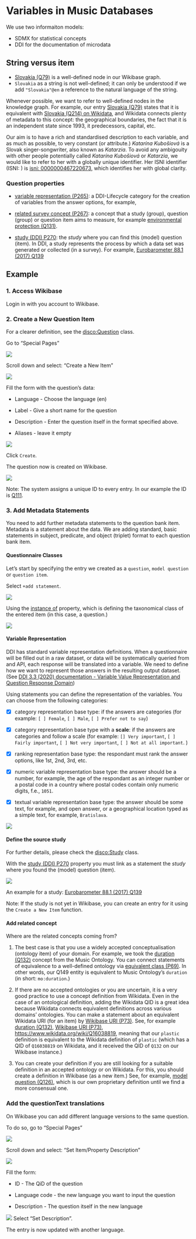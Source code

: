 # Variables in Music Databases {#sec-musicapi .appendix}

We use two informaiton models:

- SDMX for statistical concepts
- DDI for the documentation of microdata

## String versus item

- [Slovakia (Q79)](https://reprexbase.eu/demowiki/index.php?title=Item:Q79) is a well-defined node in our Wikibase graph.
- `Slovakia` as a string is not well-defined; it can only be understood if we add `"Slovakia"@en` a reference to the natural language of the string. 

Whenever possible, we want to refer to well-defined nodes in the knowledge graph.  For example, our entry [Slovakia (Q79)](https://reprexbase.eu/demowiki/index.php?title=Item:Q79) states that it is equivalent with [Slovakia (Q214) on Wikidata](https://www.wikidata.org/wiki/Q214), and Wikidata connects plenty of metadata to this concept: the geographical boundaries, the fact that it is an independent state since 1993, it predecessors, capital, etc.

Our aim is to have a rich and standardised description to each variable, and as much as possible, to very constant (or attribute.)  _Katarína Kubošiová_ is a Slovak singer-songwriter, also known as _Katarzia_. To avoid any ambigouity with other people potentially called _Katarína Kubošiová_ or _Katarzia_, we would like to refer to her with a globally unique identifier.  Her ISNI identifier (ISNI: ) is [isni: 0000000467220673](
https://isni.org/isni/0000000467220673), which identifies her with global clarity.





### Question properties

-   [variable representation (P265)](https://reprexbase.eu/demowiki/index.php?title=Property:P265): a DDI-Lifecycle category for the creation of variables from the answer options, for example,

-   [related survey concept (P267)](https://reprexbase.eu/demowiki/index.php?title=Property:P267): a concept that a study (group), question (group) or question item aims to measure, for example [environmental protection (Q131)](https://reprexbase.eu/demowiki/index.php?title=Item:Q131).

-   [study (DDI) P270](https://reprexbase.eu/demowiki/index.php?title=Property:P270): the *study* where you can find this (model) question (item). In DDI, a study represents the process by which a data set was generated or collected (in a survey). For example, [Eurobarometer 88.1 (2017) Q139](https://reprexbase.eu/demowiki/index.php?title=Item:Q139)

## Example

### 1. Access Wikibase

Login in with you account to Wikibase.

### 2. Create a New Question Item

::: note 
For a clearer definition, see  the [disco:Question](https://rdf-vocabulary.ddialliance.org/discovery.html#question) class.

:::

Go to "Special Pages"

![](png/question_to_wikibase/wikidata_specialPages_2x1.png){fig-align="center"}

Scroll down and select: "Create a New Item"

![](png/question_to_wikibase/wikibase_addNewItem_2x1.png){fig-align="center"}

Fill the form with the question's data:

-   Language - Choose the language (en)

-   Label - Give a short name for the question

-   Description - Enter the question itself in the format specified above.

-   Aliases - leave it empty

![](png/question_to_wikibase/wikibase_createNewItem_2x1.png){fig-align="center"}

Click `Create`.

The question now is created on Wikibase.

![](png/question_to_wikibase/example_question_2x1.png){fig-align="center"}

::: callout-note
Note: The system assigns a unique ID to every entry. In our example the ID is [Q111](https://reprexbase.eu/demowiki/index.php?title=Item:Q111).
:::

### 3. Add Metadata Statements

You need to add further metadata statements to the question bank item.  Metadata is a statement about the data.  We are adding standard, basic statements in subject, predicate, and object (triplet) format to each question bank item.

#### Questionnaire Classes

Let's start by specifying the entry we created as a `question`, `model question` or `question item`.

Select `+add statement`.

![](png/question_to_wikibase/addStatement_2x1.png){fig-align="center"}

Using the [instance of](https://reprexbase.eu/demowiki/index.php?title=Property:P2) property, which is defining the taxonomical class of the entered item (in this case, a question.)

![](png/question_to_wikibase/statement_property_and_class_2x1.png){fig-align="center"}

#### Variable Representation

DDI has standard variable representation definitions. When a  questionnaire will be filled out in a raw dataset, or data will be systematically queried from and API, each response will be translated into a variable. We need to define how we want to represent those answers in the resulting output dataset. (See [DDI 3.3 (2020) documentation - Variable Value Representation and Question Response Domain](https://ddi-lifecycle-documentation.readthedocs.io/en/latest/TechnicalGuide/Value%20Representation%20and%20Response%20Domain.html))


Using statements you can define the representation of the variables. You can choose from the following categories:

-  [x] category representation base type: if the answers are categories (for example: `[ ] Female`, `[ ] Male`, `[ ] Prefer not to say`)

-  [x] category representation base type with a **scale**: if the answers are categories and follow a scale (for example: `[] Very important`,  `[ ] Fairly important`,  `[ ] Not very important`, `[ ] Not at all important`. )

-  [x]  ranking representation base type: the respondant must rank the answer options, like 1st, 2nd, 3rd, etc.

-  [x] numeric variable representation base type: the answer should be a number, for example, the age of the respondant as an integer number or a postal code in a country where postal codes contain only numeric digits, f.e., `1051`.

-  [x]  textual variable representation base type: the answer should be some text, for example, and open answer, or a geographical location typed as a simple text, for example, `Bratislava`.

![](png/question_to_wikibase/VariableRepresentation_6x4.png){fig-align="center"}



#### Define the source study

::: callout-tip
For further details, please check the [disco:Study](https://rdf-vocabulary.ddialliance.org/discovery.html#study) class.
:::


With the [study (DDI) P270](https://reprexbase.eu/demowiki/index.php?title=Property:P270) property you must link as a statement the *study* where you found the (model) question (item).

![](png/question_to_wikibase/statement_study_2x1.png){fig-align="center"}

An example for a study: [Eurobarometer 88.1 (2017) Q139](https://reprexbase.eu/demowiki/index.php?title=Item:Q139)

::: callout-note
Note: If the study is not yet in Wikibase, you can create an entry for it using the `Create a New Item` function.
:::

#### Add related concept

Where are the related concepts coming from?  

1. The best case is that you use a widely accepted conceptualisation (ontology item) of your domain. For example, we took the [duration (Q132)](https://reprexbase.eu/demowiki/index.php?title=Item:Q132) concept from the Music Ontology. You can connect statements of equivalence to a well-defined ontology via [equivalent class (P69) ](https://reprexbase.eu/demowiki/index.php?title=Property:P69). In other words, our Q149 entity is equivalent to Music Ontology's `duration` (in short: `mo:duration`.)

2. If there are no accepted ontologies or you are uncertain, it is a very good practice to use a concept definition from Wikidata. Even in the case of an ontological definition, adding the Wikidata QID is a great idea because Wikidata connects equivalent definitions across various domains' ontologies. You can make a statement about an equivalent Wikidata URI (for an item) by [Wikibase URI (P73)](https://reprexbase.eu/demowiki/index.php?title=Property:P73). See, for example [duration (Q132)](https://reprexbase.eu/demowiki/index.php?title=Item:Q132), [Wikibase URI (P73)](https://reprexbase.eu/demowiki/index.php?title=Property:P73), [https://www.wikidata.org/wiki/Q16038819](https://www.wikidahttps://www.wikidata.org/wiki/Q16038819), meaning that our `plastic` definition is equivalent to the Wikidata definition of `plastic` (which has a QID of `Q16038819` on Wikidata, and it received the QID of `Q132` on our Wikibase instance.) 

3. You can create your definition if you are still looking for a suitable definition in an accepted ontology or on Wikidata. For this, you should create a definition in Wikibase (as a new item.) See, for example, [model question (Q126)](https://reprexbase.eu/demowiki/index.php?title=Item:Q126), which is our own proprietary definition until we find a more consensual one.
 

### Add the questionText translations

On Wikibase you can add different language versions to the same question.

To do so, go to "Special Pages"

![](png/question_to_wikibase/wikidata_specialPages_2x1.png){fig-align="center"}

Scroll down and select: "Set Item/Property Description"

![](png/question_to_wikibase/SpecialPages_Set_ItemProperty_Description_2x1.png){fig-align="center"}

Fill the form:

-   ID - The QiD of the question

-   Language code - the new language you want to input the question

-   Description - The question itself in the new language

![](png/question_to_wikibase/Set_IetmProperty_Description_2x1.png){fig-align="center"} Select "Set Description".

The entry is now updated with another language.
